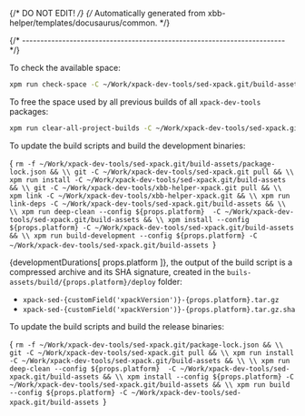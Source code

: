 {/* DO NOT EDIT! */}
{/* Automatically generated from xbb-helper/templates/docusaurus/common. */}




{/* ------------------------------------------------------------------------ */}

To check the available space:

```sh
xpm run check-space -C ~/Work/xpack-dev-tools/sed-xpack.git/build-assets
```

To free the space used by all previous builds of all `xpack-dev-tools` packages:

```sh
xpm run clear-all-project-builds -C ~/Work/xpack-dev-tools/sed-xpack.git/build-assets
```

To update the build scripts and build the development binaries:

<CodeBlock language="sh"> {
`rm -f ~/Work/xpack-dev-tools/sed-xpack.git/build-assets/package-lock.json && \\
git -C ~/Work/xpack-dev-tools/sed-xpack.git pull && \\
xpm run install -C ~/Work/xpack-dev-tools/sed-xpack.git/build-assets && \\
git -C ~/Work/xpack-dev-tools/xbb-helper-xpack.git pull && \\
xpm link -C ~/Work/xpack-dev-tools/xbb-helper-xpack.git && \\
xpm run link-deps -C ~/Work/xpack-dev-tools/sed-xpack.git/build-assets && \\
\\
xpm run deep-clean --config ${props.platform}  -C ~/Work/xpack-dev-tools/sed-xpack.git/build-assets && \\
xpm install --config ${props.platform} -C ~/Work/xpack-dev-tools/sed-xpack.git/build-assets && \\
xpm run build-development --config ${props.platform} -C ~/Work/xpack-dev-tools/sed-xpack.git/build-assets
`} </CodeBlock>

{developmentDurations[ props.platform ]}, the output of the build script is a compressed
archive and its SHA signature, created in
the <code>buils-assets/build/{props.platform}/deploy</code> folder:

* <code>xpack-sed-{customField('xpackVersion')}-{props.platform}.tar.gz</code>
* <code>xpack-sed-{customField('xpackVersion')}-{props.platform}.tar.gz.sha</code>

To update the build scripts and build the release binaries:

<CodeBlock language="sh"> {
`rm -f ~/Work/xpack-dev-tools/sed-xpack.git/package-lock.json && \\
git -C ~/Work/xpack-dev-tools/sed-xpack.git pull && \\
xpm run install -C ~/Work/xpack-dev-tools/sed-xpack.git/build-assets && \\
\\
xpm run deep-clean --config ${props.platform}  -C ~/Work/xpack-dev-tools/sed-xpack.git/build-assets && \\
xpm install --config ${props.platform} -C ~/Work/xpack-dev-tools/sed-xpack.git/build-assets && \\
xpm run build --config ${props.platform} -C ~/Work/xpack-dev-tools/sed-xpack.git/build-assets
`} </CodeBlock>

